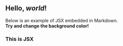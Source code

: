 
## Hello, _world_!

Below is an example of JSX embedded in Markdown. <br /> **Try and change
the background color!**

<div style={{ padding: "20px", backgroundColor: "tomato" }}>
  <h3>This is JSX</h3>
</div>

<TailWindButton />
